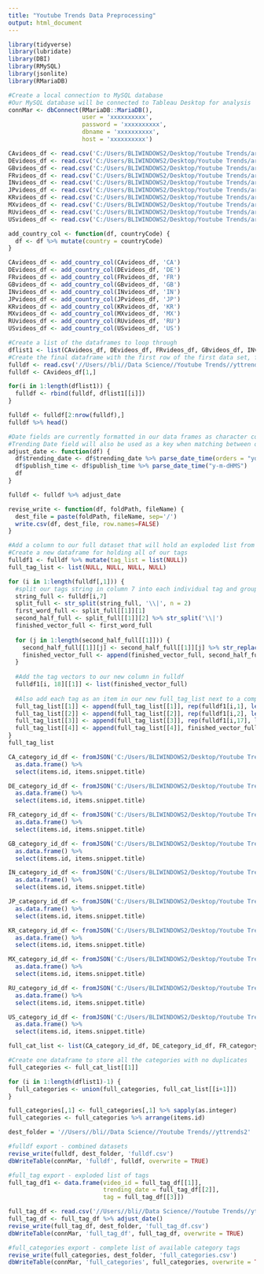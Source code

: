 ```yaml
---
title: "Youtube Trends Data Preprocessing"
output: html_document
---
```



```r
library(tidyverse)
library(lubridate)
library(DBI)
library(RMySQL)
library(jsonlite)
library(RMariaDB)
```

```r
#Create a local connection to MySQL database
#Our MySQL database will be connected to Tableau Desktop for analysis
connMar <- dbConnect(RMariaDB::MariaDB(),
                     user = 'xxxxxxxxxx',
                     password = 'xxxxxxxxxx',
                     dbname = 'xxxxxxxxxx',
                     host = 'xxxxxxxxxx')
```

```r
CAvideos_df <- read.csv('C:/Users/BLIWINDOWS2/Desktop/Youtube Trends/archive/CAvideos.csv', header = TRUE, sep = ',',)
DEvideos_df <- read.csv('C:/Users/BLIWINDOWS2/Desktop/Youtube Trends/archive/DEvideos.csv', header = TRUE, sep = ',',)
GBvideos_df <- read.csv('C:/Users/BLIWINDOWS2/Desktop/Youtube Trends/archive/GBvideos.csv', header = TRUE, sep = ',',)
FRvideos_df <- read.csv('C:/Users/BLIWINDOWS2/Desktop/Youtube Trends/archive/FRvideos.csv', header = TRUE, sep = ',',)
INvideos_df <- read.csv('C:/Users/BLIWINDOWS2/Desktop/Youtube Trends/archive/INvideos.csv', header = TRUE, sep = ',',)
JPvideos_df <- read.csv('C:/Users/BLIWINDOWS2/Desktop/Youtube Trends/archive/JPvideos.csv', header = TRUE, sep = ',',)
KRvideos_df <- read.csv('C:/Users/BLIWINDOWS2/Desktop/Youtube Trends/archive/KRvideos.csv', header = TRUE, sep = ',',)
MXvideos_df <- read.csv('C:/Users/BLIWINDOWS2/Desktop/Youtube Trends/archive/MXvideos.csv', header = TRUE, sep = ',',)
RUvideos_df <- read.csv('C:/Users/BLIWINDOWS2/Desktop/Youtube Trends/archive/RUvideos.csv', header = TRUE, sep = ',',)
USvideos_df <- read.csv('C:/Users/BLIWINDOWS2/Desktop/Youtube Trends/archive/USvideos.csv', header = TRUE, sep = ',',)
```

```r
add_country_col <- function(df, countryCode) {
  df <- df %>% mutate(country = countryCode)
}

CAvideos_df <- add_country_col(CAvideos_df, 'CA')
DEvideos_df <- add_country_col(DEvideos_df, 'DE')
FRvideos_df <- add_country_col(FRvideos_df, 'FR')
GBvideos_df <- add_country_col(GBvideos_df, 'GB')
INvideos_df <- add_country_col(INvideos_df, 'IN')
JPvideos_df <- add_country_col(JPvideos_df, 'JP')
KRvideos_df <- add_country_col(KRvideos_df, 'KR')
MXvideos_df <- add_country_col(MXvideos_df, 'MX')
RUvideos_df <- add_country_col(RUvideos_df, 'RU')
USvideos_df <- add_country_col(USvideos_df, 'US')
```

```r
#Create a list of the dataframes to loop through
dflist1 <- list(CAvideos_df, DEvideos_df, FRvideos_df, GBvideos_df, INvideos_df, JPvideos_df, KRvideos_df, MXvideos_df, RUvideos_df, USvideos_df)
#Create the final dataframe with the first row of the first data set, first row is temporary and will be removed later
fulldf <- read.csv('//Users//bli//Data Science//Youtube Trends//yttrends2/fulldf.csv')
fulldf <- CAvideos_df[1,]

for(i in 1:length(dflist1)) {
  fulldf <- rbind(fulldf, dflist1[[i]])
}

fulldf <- fulldf[2:nrow(fulldf),]
fulldf %>% head()
```

```r
#Date fields are currently formatted in our data frames as character columns, these need to be date column in order to be used in our analysis in Tableau
#Trending Date field will also be used as a key when matching between our combined data frame and our tags data frame
adjust_date <- function(df) {
  df$trending_date <- df$trending_date %>% parse_date_time(orders = "ydm")
  df$publish_time <- df$publish_time %>% parse_date_time("y-m-dHMS")
  df
}

fulldf <- fulldf %>% adjust_date
```

```r
revise_write <- function(df, foldPath, fileName) {
  dest_file = paste(foldPath, fileName, sep='/')
  write.csv(df, dest_file, row.names=FALSE)
}
```

```r
#Add a column to our full dataset that will hold an exploded list from the string in our tags column
#Create a new dataframe for holding all of our tags
fulldf1 <- fulldf %>% mutate(tag_list = list(NULL))
full_tag_list <- list(NULL, NULL, NULL, NULL)

for (i in 1:length(fulldf[,1])) {
  #split our tags string in column 7 into each individual tag and group them in vectors
  string_full <- fulldf[i,7]
  split_full <- str_split(string_full, '\\|', n = 2)
  first_word_full <- split_full[[1]][1]
  second_half_full <- split_full[[1]][2] %>% str_split('\\|')
  finished_vector_full <- first_word_full
  
  for (j in 1:length(second_half_full[[1]])) {
    second_half_full[[1]][j] <- second_half_full[[1]][j] %>% str_replace_all('\\"', '')
    finished_vector_full <- append(finished_vector_full, second_half_full[[1]][j])
  }
  
  #Add the tag vectors to our new column in fulldf
  fulldf1[i, 18][[1]] <- list(finished_vector_full)
  
  #Also add each tag as an item in our new full_tag_list next to a composite key made up of video_id, trending date, and country
  full_tag_list[[1]] <- append(full_tag_list[[1]], rep(fulldf1[i,1], length(finished_vector_full)))
  full_tag_list[[2]] <- append(full_tag_list[[2]], rep(fulldf1[i,2], length(finished_vector_full)))
  full_tag_list[[3]] <- append(full_tag_list[[3]], rep(fulldf1[i,17], length(finished_vector_full)))
  full_tag_list[[4]] <- append(full_tag_list[[4]], finished_vector_full)
}
full_tag_list
```

```r
CA_category_id_df <- fromJSON('C:/Users/BLIWINDOWS2/Desktop/Youtube Trends/archive/CA_category_id.json', flatten = TRUE)%>%
  as.data.frame() %>%
  select(items.id, items.snippet.title)

DE_category_id_df <- fromJSON('C:/Users/BLIWINDOWS2/Desktop/Youtube Trends/archive/DE_category_id.json', flatten = TRUE)%>%
  as.data.frame() %>%
  select(items.id, items.snippet.title)

FR_category_id_df <- fromJSON('C:/Users/BLIWINDOWS2/Desktop/Youtube Trends/archive/FR_category_id.json', flatten = TRUE)%>%
  as.data.frame() %>%
  select(items.id, items.snippet.title)

GB_category_id_df <- fromJSON('C:/Users/BLIWINDOWS2/Desktop/Youtube Trends/archive/GB_category_id.json', flatten = TRUE)%>%
  as.data.frame() %>%
  select(items.id, items.snippet.title)

IN_category_id_df <- fromJSON('C:/Users/BLIWINDOWS2/Desktop/Youtube Trends/archive/IN_category_id.json', flatten = TRUE)%>%
  as.data.frame() %>%
  select(items.id, items.snippet.title)

JP_category_id_df <- fromJSON('C:/Users/BLIWINDOWS2/Desktop/Youtube Trends/archive/JP_category_id.json', flatten = TRUE)%>%
  as.data.frame() %>%
  select(items.id, items.snippet.title)

KR_category_id_df <- fromJSON('C:/Users/BLIWINDOWS2/Desktop/Youtube Trends/archive/KR_category_id.json', flatten = TRUE)%>%
  as.data.frame() %>%
  select(items.id, items.snippet.title)

MX_category_id_df <- fromJSON('C:/Users/BLIWINDOWS2/Desktop/Youtube Trends/archive/MX_category_id.json', flatten = TRUE)%>%
  as.data.frame() %>%
  select(items.id, items.snippet.title)

RU_category_id_df <- fromJSON('C:/Users/BLIWINDOWS2/Desktop/Youtube Trends/archive/RU_category_id.json', flatten = TRUE)%>%
  as.data.frame() %>%
  select(items.id, items.snippet.title)

US_category_id_df <- fromJSON('C:/Users/BLIWINDOWS2/Desktop/Youtube Trends/archive/US_category_id.json', flatten = TRUE)%>%
  as.data.frame() %>%
  select(items.id, items.snippet.title)
```

``` r
full_cat_list <- list(CA_category_id_df, DE_category_id_df, FR_category_id_df, GB_category_id_df, IN_category_id_df, JP_category_id_df, KR_category_id_df, MX_category_id_df, RU_category_id_df, US_category_id_df)

#Create one dataframe to store all the categories with no duplicates
full_categories <- full_cat_list[[1]]

for (i in 1:length(dflist1)-1) {
  full_categories <- union(full_categories, full_cat_list[[i+1]])
}

full_categories[,1] <- full_categories[,1] %>% sapply(as.integer)
full_categories <- full_categories %>% arrange(items.id)
```

```r
dest_folder = '//Users//bli//Data Science//Youtube Trends//yttrends2'

#fulldf export - combined datasets
revise_write(fulldf, dest_folder, 'fulldf.csv')
dbWriteTable(connMar, 'fulldf', fulldf, overwrite = TRUE)

#full_tag export - exploded list of tags
full_tag_df1 <- data.frame(video_id = full_tag_df[[1]],
                           trending_date = full_tag_df[[2]],
                           tag = full_tag_df[[3]])

full_tag_df <- read.csv('//Users//bli//Data Science//Youtube Trends//yttrends2/full_tag_df.csv')
full_tag_df <- full_tag_df %>% adjust_date()
revise_write(full_tag_df, dest_folder, 'full_tag_df.csv')
dbWriteTable(connMar, 'full_tag_df', full_tag_df, overwrite = TRUE)

#full_categories export - complete list of available category tags
revise_write(full_categories, dest_folder, 'full_categories.csv')
dbWriteTable(connMar, 'full_categories', full_categories, overwrite = TRUE)
```







